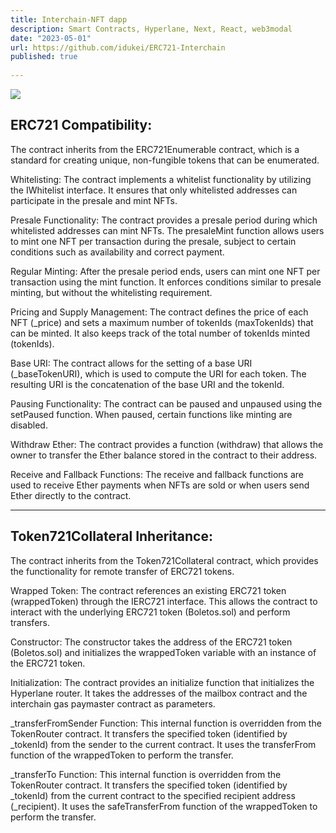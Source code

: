 ```yaml
---
title: Interchain-NFT dapp
description: Smart Contracts, Hyperlane, Next, React, web3modal
date: "2023-05-01"
url: https://github.com/idukei/ERC721-Interchain
published: true
  
---
```



[![](/ICO.png)](https://github.com/idukei/ERC721-Interchain) 

## ERC721 Compatibility: 

The contract inherits from the ERC721Enumerable contract, which is a standard for creating unique, non-fungible tokens that can be enumerated.

Whitelisting: The contract implements a whitelist functionality by utilizing the IWhitelist interface. It ensures that only whitelisted addresses can participate in the presale and mint NFTs.

Presale Functionality: The contract provides a presale period during which whitelisted addresses can mint NFTs. The presaleMint function allows users to mint one NFT per transaction during the presale, subject to certain conditions such as availability and correct payment.

Regular Minting: After the presale period ends, users can mint one NFT per transaction using the mint function. It enforces conditions similar to presale minting, but without the whitelisting requirement.

Pricing and Supply Management: The contract defines the price of each NFT (_price) and sets a maximum number of tokenIds (maxTokenIds) that can be minted. It also keeps track of the total number of tokenIds minted (tokenIds).

Base URI: The contract allows for the setting of a base URI (_baseTokenURI), which is used to compute the URI for each token. The resulting URI is the concatenation of the base URI and the tokenId.

Pausing Functionality: The contract can be paused and unpaused using the setPaused function. When paused, certain functions like minting are disabled.

Withdraw Ether: The contract provides a function (withdraw) that allows the owner to transfer the Ether balance stored in the contract to their address.

Receive and Fallback Functions: The receive and fallback functions are used to receive Ether payments when NFTs are sold or when users send Ether directly to the contract.

-------------------------------------------------

## Token721Collateral Inheritance: 

The contract inherits from the Token721Collateral contract, which provides the functionality for remote transfer of ERC721 tokens.

Wrapped Token: The contract references an existing ERC721 token (wrappedToken) through the IERC721 interface. This allows the contract to interact with the underlying ERC721 token (Boletos.sol) and perform transfers.

Constructor: The constructor takes the address of the ERC721 token (Boletos.sol) and initializes the wrappedToken variable with an instance of the ERC721 token.

Initialization: The contract provides an initialize function that initializes the Hyperlane router. It takes the addresses of the mailbox contract and the interchain gas paymaster contract as parameters.

_transferFromSender Function: This internal function is overridden from the TokenRouter contract. It transfers the specified token (identified by _tokenId) from the sender to the current contract. It uses the transferFrom function of the wrappedToken to perform the transfer.

_transferTo Function: This internal function is overridden from the TokenRouter contract. It transfers the specified token (identified by _tokenId) from the current contract to the specified recipient address (_recipient). It uses the safeTransferFrom function of the wrappedToken to perform the transfer.